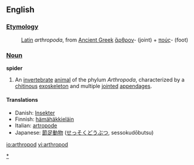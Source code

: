 ==English==

===[[Etymology]]===
:[[Latin]] ''arthropoda'', from [[Ancient Greek]] [[ἄρθρον]]- (joint) + [[πούς]]- (foot)

===[[Noun]]===
'''spider'''
#An [[invertebrate]] [[animal]] of the phylum ''Arthropoda'', characterized by a [[chitin]]ous [[exoskeleton]] and multiple [[joint]]ed [[appendage]]s.

====Translations====
*Danish: [[Insekter]]
*Finnish: [[hämähäkkieläin]]
*Italian: [[artropode]]
*Japanese: [[節足動物]] ([[せっそくどうぶつ]], sessokudōbutsu)

[[Category:Arthropods|*]]

[[io:arthropod]]
[[vi:arthropod]]